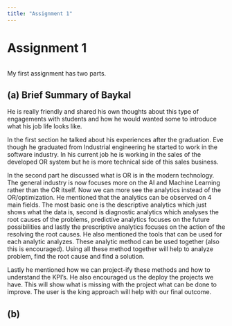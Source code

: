 ```yaml
---
title: "Assignment 1"
---
```


# Assignment 1

```{}
```

My first assignment has two parts.

## (a) Brief Summary of Baykal

He is really friendly and shared his own thoughts about this type of engagements with students and how he would wanted some to introduce what his job life looks like.

In the first section he talked about his experiences after the graduation. Eve though he graduated from Industrial engineering he started to work in the software industry. In his current job he is working in the sales of the developed OR system but he is more technical side of this sales business.

In the second part he discussed what is OR is in the modern technology. The general industry is now focuses more on the AI and Machine Learning rather than the OR itself. Now we can more see the analytics instead of the OR/optimization. He mentioned that the analytics can be observed on 4 main fields. The most basic one is the descriptive analytics which just shows what the data is, second is diagnostic analytics which analyses the root causes of the problems, predictive analytics focuses on the future possibilities and lastly the prescriptive analytics focuses on the action of the resolving the root causes. He also mentioned the tools that can be used for each analytic analyzes. These analytic method can be used together (also this is encouraged). Using all these method together will help to analyze problem, find the root cause and find a solution.

Lastly he mentioned how we can project-ify these methods and how to understand the KPI's. He also encouraged us the deploy the projects we have. This will show what is missing with the project what can be done to improve. The user is the king approach will help with our final outcome.

## (b)
